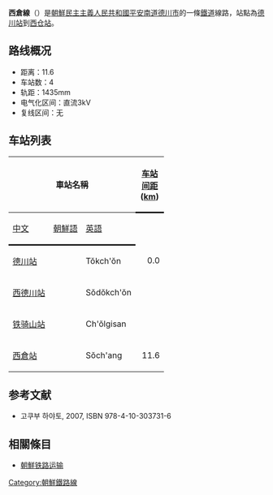 '''西倉線'''（{{kor|名=北|諺=서창선|漢=西倉線|羅=Sŏch'ang sŏn|f=y}}）是[[朝鮮民主主義人民共和國|朝鮮民主主義人民共和國]][[平安南道|平安南道]][[德川市|德川市]]的一條[[鐵道|鐵道]]線路，站點為[[德川站_(平安南道)|德川站]]到[[西仓站|西仓站]]。

==路线概况==
*距离：11.6
*车站数：4
*轨距：1435mm
*电气化区间：直流3kV
*复线区间：无

==车站列表==
{| class="wikitable"
|-
!colspan=3|車站名稱
!style="width: 2.5em; border-bottom:solid 3px;" rowspan=2|[[车站间距|车站间距]] ([[km|km]])
!style="width: 2.5em; border-bottom:solid 3px;" rowspan=2|累計里程 (km)
!style="border-bottom:solid 3px;" rowspan=2|連接路線
|-
!style="border-bottom:solid 3px;"|[[中文|中文]]
!style="border-bottom:solid 3px;"|[[朝鮮語|朝鮮語]]
!style="border-bottom:solid 3px;"|[[英語|英語]]
|-
|[[德川站_(平安南道)|德川站]]
|{{Lang|ko|덕천역}}
|Tŏkch'ŏn
|style="text-align: right;"|0.0
|style="text-align: right;"|0.0
|[[平德線|平德線]]
|-
|[[西德川站|西德川站]]
|{{Lang|ko|서덕천역}}
|Sŏdŏkch'ŏn
|style="text-align: right;"| 
|style="text-align: right;"| 
|[[新城線|新城線]]
|-
|[[铁骑山站|铁骑山站]]
|{{Lang|ko|철기산역}}
|Ch'ŏlgisan
|style="text-align: right;"| 
|style="text-align: right;"| 
|[[檜屯線|檜屯線]]・[[亨鳳線|亨鳳線]]
|-
|[[西倉站|西倉站]]
|{{Lang|ko|서창역}}
|Sŏch'ang
|style="text-align: right;"|11.6
|style="text-align: right;"|11.6
| 
|}

==参考文献==
* 고쿠부 하야토{{lang|ja|(国分隼人), 《将軍様の鉄道 北朝鮮鉄道事情》, 新潮社}}, 2007, ISBN 978-4-10-303731-6

==相關條目==
* [[朝鮮铁路运输|朝鮮铁路运输]]

{{朝鮮鐵路線}}
{{西倉線}}

[[Category:朝鮮鐵路線|Category:朝鮮鐵路線]]